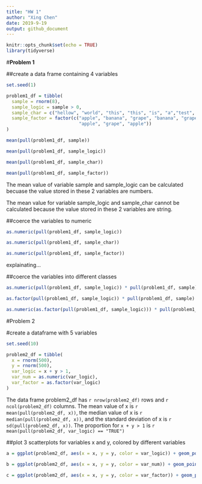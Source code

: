 ```yaml
---
title: "HW 1"
author: "Xing Chen"
date: 2019-9-19
output: github_document
---
```


```r
knitr::opts_chunk$set(echo = TRUE)
library(tidyverse)
```


#**Problem 1**

##create a data frame containing 4 variables

```r
set.seed(1)

problem1_df = tibble(
  sample = rnorm(8),
  sample_logic = sample > 0,
  sample_char = c("hellow", "world", "this", "this", "is", "a","test", "!"),
  sample_factor = factor(c("apple", "banana", "grape", "banana", "grape",
                           "apple", "grape", "apple"))
)

mean(pull(problem1_df, sample))

mean(pull(problem1_df, sample_logic))

mean(pull(problem1_df, sample_char))

mean(pull(problem1_df, sample_factor))
```

The mean value of variable sample and sample_logic can be calculated becuase the value stored in these 2 variables are numbers.

The mean value for variable sample_logic and sample_char cannot be calculated because the value  stored in these 2 variables are string. 

##coerce the variables to numeric

```r
as.numeric(pull(problem1_df, sample_logic))

as.numeric(pull(problem1_df, sample_char))

as.numeric(pull(problem1_df, sample_factor))
```

explainating...

##coerce the variables into different classes

```r
as.numeric(pull(problem1_df, sample_logic)) * pull(problem1_df, sample)

as.factor(pull(problem1_df, sample_logic)) * pull(problem1_df, sample)

as.numeric(as.factor(pull(problem1_df, sample_logic))) * pull(problem1_df, sample)
```

#Problem 2

#create a dataframe with 5 variables
```r
set.seed(10)

problem2_df = tibble(
  x = rnorm(500),
  y = rnorm(500),
  var_logic = x + y > 1,
  var_num = as.numeric(var_logic),
  var_factor = as.factor(var_logic)
)
```

 The data frame problem2_df has `r nrow(problem2_df)` rows and 
`r ncol(problem2_df)` columns. 
The mean value of x is `r mean(pull(problem2_df, x))`, the median value of x is `r median(pull(problem2_df, x))`, and the standard deviation of x is `r sd(pull(problem2_df, x))`. The proportion for `x + y > 1` is `r mean(pull(problem2_df, var_logic) == "TRUE")`

##plot 3 scatterplots for variables x and y, colored by different variables
```r
a = ggplot(problem2_df, aes(x = x, y = y, color = var_logic)) + geom_point()

b = ggplot(problem2_df, aes(x = x, y = y, color = var_num)) + geom_point()

c = ggplot(problem2_df, aes(x = x, y = y, color = var_factor)) + geom_point()

```


